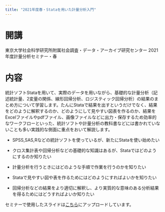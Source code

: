 ```yaml
---
title: "2021年度春・Stataを用いた計量分析入門"
---
```


# 開講

東京大学社会科学研究所附属社会調査・データ・アーカイブ研究センター 2021年度計量分析セミナー・春

# 内容

統計ソフトStataを用いて、実際のデータを用いながら、基礎的な計量分析（記述統計量、2変量の関係、線形回帰分析、ロジスティック回帰分析）の結果のまとめ方について学習します。たんにStataで結果を出すというだけでなく、結果をどのように解釈するのか、どのようにして見やすい図表を作るのか、結果をExcelファイルやpdfファイル、画像ファイルなどに出力・保存するため効率的なワークフローといった、統計ソフトや計量分析の教科書などには書かれていないことも多い実践的な側面に重点をおいて解説します。

-   SPSS,SAS,Rなどの統計ソフトを使っているが、新たにStataを使い始めたい

-   クロス集計表や回帰分析などの基礎的な知識はあるが、Stataではどのようにするのか知りたい

-   計量分析を行うときにはどのような手順で作業を行うのかを知りたい

-   Stataで見やすい図や表を作るためにはどのようにすればよいかを知りたい

-   回帰分析などの結果をより適切に解釈し、より実質的な意味のある分析結果を得るためにはどうすればよいか知りたい

セミナーで使用したスライドは[こちら](2022-03-02CSRDA-StatSeminar.pdf)にアップロードしています。
